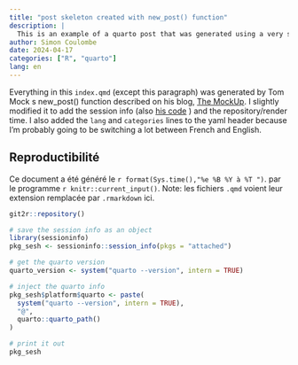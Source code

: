 ```yaml
---
title: "post skeleton created with new_post() function"
description: |
  This is an example of a quarto post that was generated using a very slightly modified version of Tom Mock's new_post() function
author: Simon Coulombe
date: 2024-04-17
categories: ["R", "quarto"]
lang: en
---
```


Everything in this `index.qmd` (except this paragraph) was generated by Tom Mock s new_post() function described on his blog, [The MockUp](https://themockup.blog/posts/2022-11-08-use-r-to-generate-a-quarto-blogpost/).  I slightly modified it to add the session info (also [his code](https://themockup.blog/posts/2022-04-18-session-info/) ) and the repository/render time.  I also added the `lang` and `categories` lines to the yaml header because I'm probably going to be switching a lot between French and English.   

:::{.callout-tip collapse="true"}
## Reproductibilité  

Ce document a été généré le `r format(Sys.time(),"%e %B %Y à %T ")`.    par le programme `r knitr::current_input()`.  Note: les fichiers `.qmd` voient leur extension remplacée par `.rmarkdown` ici.  

```r
git2r::repository()
```

```r
# save the session info as an object
library(sessioninfo)
pkg_sesh <- sessioninfo::session_info(pkgs = "attached")

# get the quarto version
quarto_version <- system("quarto --version", intern = TRUE)

# inject the quarto info
pkg_sesh$platform$quarto <- paste(
  system("quarto --version", intern = TRUE), 
  "@", 
  quarto::quarto_path()
)

# print it out
pkg_sesh
```
:::
